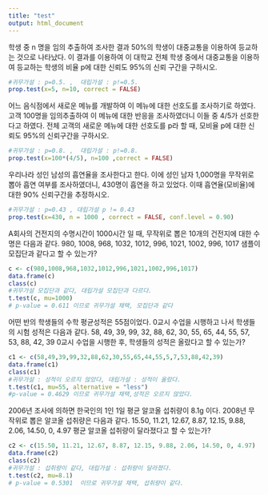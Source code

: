 ```yaml
---
title: "test"
output: html_document
---
```

학생 중 n 명을 임의 추출하여 조사한 결과 50%의 학생이 대중교통을 이용하여 등교하는
것으로 나타났다. 이 결과를 이용하여 이 대학교 전체 학생 중에서 대중교통을 이용하여
등교하는 학생의 비율 p에 대한 신뢰도 95%의 신뢰 구간을 구하시오.
```r
#귀무가설 : p=0.5. ,  대립가설 : p!=0.5.
prop.test(x=5, n=10, correct = FALSE)
```

어느 음식점에서 새로운 메뉴를 개발하여 이 메뉴에 대한 선호도를 조사하기로 하였다.
고객 100명을 임의추출하여 이 메뉴에 대한 반응을 조사하였더니 이들 중 4/5가
선호한다고 하였다. 전체 고객의 새로운 메뉴에 대한 선호도를 p라 할 때, 모비율 p에
대한 신뢰도 95%의 신뢰구간을 구하시오.
```r
#귀무가설 : p=0.8. ,  대립가설 : p!=0.8.
prop.test(x=100*(4/5), n=100 ,correct = FALSE)
```

우리나라 성인 남성의 흡연율을 조사한다고 한다. 이에 성인 남자 1,000명을 무작위로
뽑아 흡연 여부를 조사하였더니, 430명이 흡연을 하고 있었다. 이때 흡연율(모비율)에
대한 90% 신뢰구간을 추정하시오.
```r
#귀무가설 : p=0.43 , 대립가설 p != 0.43
prop.test(x=430, n = 1000 , correct = FALSE, conf.level = 0.90)
```

A회사의 건전지의 수명시간이 1000시간 일 때, 무작위로 뽑은 10개의 건전지에 대한 
수명은 다음과 같다. 
	980, 1008, 968, 1032, 1012, 996, 1021, 1002, 996, 1017
샘플이 모집단과 같다고 할 수 있는가?
```r
c <- c(980,1008,968,1032,1012,996,1021,1002,996,1017)
data.frame(c)
class(c)
#귀무가설 모집단과 같다, 대립가설 모집단과 다르다.
t.test(c, mu=1000)
# p-value = 0.611 이므로 귀무가설 채택, 모집단과 같다
```

어떤 반의 학생들의 수학 평균성적은 55점이었다. 0교시 수업을 시행하고 나서 학생들의 
시험 성적은 다음과 같다.
	58, 49, 39, 99, 32, 88, 62, 30, 55, 65, 44, 55, 57, 53, 88, 42, 39
0교시 수업을 시행한 후, 학생들의 성적은 올랐다고 할 수 있는가?
```r
c1 <- c(58,49,39,99,32,88,62,30,55,65,44,55,5,7,53,88,42,39)
data.frame(c1)
class(c1)
#귀무가설 : 성적이 오르지 않았다, 대립가설 : 성적이 올랐다.
t.test(c1, mu=55, alternative = "less")
#p-value = 0.4629 이므로 귀무가설 채택,성적은 오르지 않았다.
```

2006년 조사에 의하면 한국인의 1인 1일 평균 알코올 섭취량이 8.1g 이다. 
2008년 무작위로 뽑은 알코올 섭취량은 다음과 같다.
	15.50, 11.21, 12.67, 8.87, 12.15, 9.88, 2.06, 14.50, 0, 4.97
평균 알코올 섭취량이 달라졌다고 할 수 있는가?
```r
c2 <- c(15.50, 11.21, 12.67, 8.87, 12.15, 9.88, 2.06, 14.50, 0, 4.97)
data.frame(c2)
class(c2)
#귀무가설 : 섭취량이 같다, 대립가설 : 섭취량이 달라졌다.
t.test(c2, mu=8.1)
# p-value = 0.5301  이므로 귀무가설 채택, 섭취량이 같다.
```
